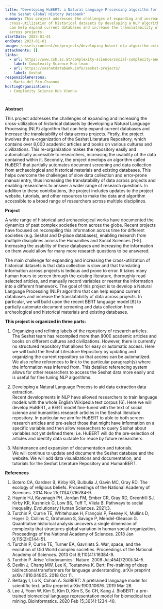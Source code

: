 ```yaml
---
title: "Developing HuBERT: a Natural Language Processing algorithm for extending
  the Seshat Global History Databank"
summary: This project addresses the challenges of expanding and increasing the
  cross-utilization of historical datasets by developing a NLP algorithm that
  can help expand current databases and increase the translatability of data
  across projects.
startDate: 2023-01-01
endDate: 2023-01-01
image: /assets/content/en/projects/developing-hubert-nlp-algorithm-extending-seshat-global-history-databank/undefined
attachments: []
links:
  - url: https://www.csh.ac.at/complexity-science/social-complexity-and-collapse/
    label: Complexity Science Hub team
  - url: https://seshatdatabank.info/seshat-projects/
    label: Seshat
responsiblePersons:
  - Maria del Rio-Chanona
hostingOrganizations:
  - Complexity Science Hub Vienna

---
```

**Abstract**

This project addresses the challenges of expanding and increasing the cross-utilization of historical datasets by developing a Natural Language Processing (NLP) algorithm that can help expand current databases and increase the translatability of data across projects. Firstly, the project involves the re-organization of the Seshat Literature Repository, which contains over 8,000 academic articles and books on various cultures and civilizations. This re-organization makes the repository easily and automatically accessible to researchers, increasing the usability of the data contained within it. Secondly, the project develops an algorithm called HuBERT that partially automates document screening and data collection from archaeological and historical materials and existing databases. This helps overcome the challenges of slow data collection and error-prone manual entry, thus increasing the translatability of data across projects and enabling researchers to answer a wider range of research questions. In addition to these contributions, the project includes updates to the project website, tutorials, and other resources to make the data and algorithm accessible to a broad range of researchers across multiple disciplines.

**Project**

A wide range of historical and archaeological works have documented the dynamics of past complex societies from across the globe. Recent projects have focused on recompiling this information across time for different societies (e.g. Seshat and D-place databases), enabling research from multiple disciplines across the Humanities and Social Sciences \[1-5\]. Increasing the usability of these databases and increasing the information on them would allow for many more research questions to be answered.

The main challenge for expanding and increasing the cross-utilization of historical datasets is that data collection is slow and that translating information across projects is tedious and prone to error. It takes many human hours to screen through the existing literature, thoroughly read selected articles, and manually record variables or reenter the information into a different framework. The goal of this project is to develop a Natural Language Processing (NLP) algorithm that can help expand current databases and increase the translatability of data across projects. In particular, we will build upon the recent BERT language model \[6\] to partially automate document screening and data collection from archeological and historical materials and existing databases.

**This project is organized in three parts:**

1.  Organizing and refining labels of the repository of research articles.  
    The Seshat team has recompiled more than 8000 academic articles and books on different cultures and civilizations. However, there is currently no structured repository that allows for easy or automatic access. Here we will build the Seshat Literature Repository by updating and organizing the current repository so that access can be automatized. We also refine references to link to the particular paragraph(s) where the information was inferred from. This detailed referencing system allows for other researchers to access the Seshat data more easily and is useful for fine tuning NLP algorithms.
    
2.  Developing a Natural Language Process to aid data extraction data extraction.  
    Recent developments in NLP have allowed researchers to train language models with the whole English Wikipedia text corpus \[6\]. Here we will develop HuBERT, a BERT model fine-tuned with the text of social science and humanities research articles in the Seshat literature repository. In particular we aim for HuBERT to able to both screen research articles and pre-select those that might have information on a specific variable and then allow researchers to query Seshat about variables not yet defined there; i.e. HuBERT will do the pre-selection of articles and identify data suitable for reuse by future researchers.
    
3.  Maintenance and expansion of documentation and tutorials.  
    We will continue to update and document the Seshat database and the website. We will add data visualizations and documentation, and tutorials for the Seshat Literature Repository and HumanBERT.
    

**References**

1.  Botero CA, Gardner B, Kirby KR, Bulbulia J, Gavin MC, Gray RD. The ecology of religious beliefs. Proceedings of the National Academy of Sciences. 2014 Nov 25;111(47):16784-9.
2.  Haynie HJ, Kavanagh PH, Jordan FM, Ember CR, Gray RD, Greenhill SJ, Kirby KR, Kushnick G, Low BS, Tuff T, Vilela B. Pathways to social inequality. Evolutionary Human Sciences. 2021;3.
3.  Turchin P, Currie TE, Whitehouse H, François P, Feeney K, Mullins D, Hoyer D, Collins C, Grohmann S, Savage P, Mendel-Gleason G. Quantitative historical analysis uncovers a single dimension of complexity that structures global variation in human social organization. Proceedings of the National Academy of Sciences. 2018 Jan 9;115(2):E144-51.
4.  Turchin P, Currie TE, Turner EA, Gavrilets S. War, space, and the evolution of Old World complex societies. Proceedings of the National Academy of Sciences. 2013 Oct 8;110(41):16384-9.
5.  Turchin P. Arise 'cliodynamics'. Nature. 2008 Jul;454(7200):34-5.
6.  Devlin J, Chang MW, Lee K, Toutanova K. Bert: Pre-training of deep bidirectional transformers for language understanding. arXiv preprint arXiv:1810.04805. 2018 Oct 11.
7.  Beltagy I, Lo K, Cohan A. SciBERT: A pretrained language model for scientific text. arXiv preprint arXiv:1903.10676. 2019 Mar 26.
8.  Lee J, Yoon W, Kim S, Kim D, Kim S, So CH, Kang J. BioBERT: a pre-trained biomedical language representation model for biomedical text mining. Bioinformatics. 2020 Feb 15;36(4):1234-40.